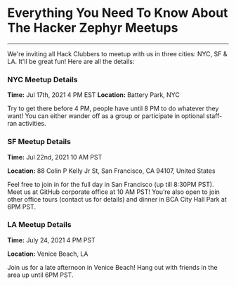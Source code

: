 

# Everything You Need To Know About The Hacker Zephyr Meetups

<hr />

We're inviting all Hack Clubbers to meetup with us in three cities: NYC, SF & LA. It'll be great fun! Here are all the details:

### NYC Meetup Details

**Time:** Jul 17th, 2021 4 PM EST
**Location:** Battery Park, NYC

Try to get there before 4 PM, people have until 8 PM to do whatever they want! You can either wander off as a group or participate in optional staff-ran activities.

### SF Meetup Details

**Time:** Jul 22nd, 2021 10 AM PST

**Location:** 88 Colin P Kelly Jr St, San Francisco, CA 94107, United States

Feel free to join in for the full day in San Francisco (up till 8:30PM PST). Meet us at GitHub corporate office at 10 AM PST! You’re also open to join other office tours (contact us for details) and dinner in BCA City Hall Park at 6PM PST.    

### LA Meetup Details

**Time:** July 24, 2021 4 PM PST

**Location:** Venice Beach, LA

Join us for a late afternoon in Venice Beach! Hang out with friends in the area up until 6PM PST.
